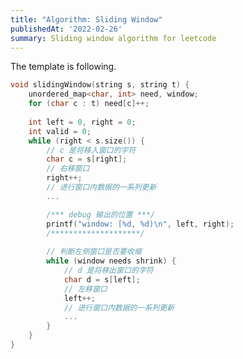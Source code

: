 ```yaml
---
title: "Algorithm: Sliding Window"
publishedAt: '2022-02-26'
summary: Sliding window algorithm for leetcode
---
```


The template is following.


```js:Template.cpp
void slidingWindow(string s, string t) {
    unordered_map<char, int> need, window;
    for (char c : t) need[c]++;
    
    int left = 0, right = 0;
    int valid = 0; 
    while (right < s.size()) {
        // c 是将移入窗口的字符
        char c = s[right];
        // 右移窗口
        right++;
        // 进行窗口内数据的一系列更新
        ...

        /*** debug 输出的位置 ***/
        printf("window: [%d, %d)\n", left, right);
        /********************/
        
        // 判断左侧窗口是否要收缩
        while (window needs shrink) {
            // d 是将移出窗口的字符
            char d = s[left];
            // 左移窗口
            left++;
            // 进行窗口内数据的一系列更新
            ...
        }
    }
}
```

[](https://leetcode-cn.com/problems/minimum-window-substring/)
